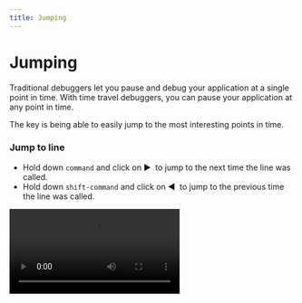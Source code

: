 ```yaml
---
title: Jumping
---
```


# Jumping

Traditional debuggers let you pause and debug your application at a single point in time. With time travel debuggers, you can pause your application at any point in time. 

The key is being able to easily jump to the most interesting points in time.

### Jump to line

- Hold down `command` and click on ▶️  to jump to the next time the line was called.
- Hold down `shift-command` and click on ◀️  to jump to the previous time the line was called.

<Video src={jumpToLineYdsnd} />

### Jump to Cypress event

Hover on a Cypress action and click on **Jump to code** to seek to your application’s onClick or onKeypress event handler.

<Video src={jumpToCypressEventSlvih} />

### Jump to console message

Hover on a console message and click on **Jump to code** to seek to where the message was emitted.

<Video src={jumpToConsoleMessageVuzcc} />

### Jump to request

Hover on a network XHR event and click on **Jump to code** to seek to where the request originated.

<Video src={jumpToRequestOopaa} />